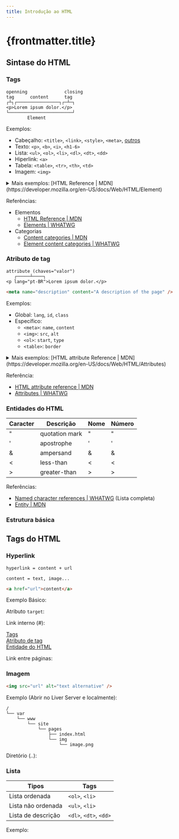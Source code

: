 ```yaml
---
title: Introdução ao HTML
---
```




# {frontmatter.title}

## Sintase do HTML

### Tags

```plaintext title="Estrutura de uma tag"
openning              closing
tag      content      tag
┌┴┐┌────────────────┐┌─┴─┐
<p>Lorem ipsum dolor.</p>
└────────────────────────┘
        Element
```

Exemplos:

- Cabeçalho: `<title>`, `<link>`, `<style>`, `<meta>`, [outros](https://github.com/joshbuchea/HEAD)
- Texto: `<p>`, `<b>`, `<i>`, `<h1-6>`
- Lista: `<ul>`, `<ol>`, `<li>`, `<dl>`, `<dt>`, `<dd>`
- Hiperlink: `<a>`
- Tabela: `<table>`, `<tr>`, `<th>`, `<td>`
- Imagem: `<img>`

<details>
  <summary>Mais exemplos: [HTML Reference | MDN](https://developer.mozilla.org/en-US/docs/Web/HTML/Element)</summary>

| Tipo                                                                                                                           | Tags                                                                                                                                                                                                                                                                                                                                                                                                                                                                                                                                                                                                                                                                                                                                                                                                                                                                                                                                                                                                                                                                                                                                                                                                                                                                                                                                                                                                                                                                                                                                                                                                                                                                                                                                                                                                                                                                                                                                                                                                                                                                                                                                                                                                                                                                                                                                                                                                                                                                                                                                                                                                                                                                                                                                      |
| ------------------------------------------------------------------------------------------------------------------------------ | ----------------------------------------------------------------------------------------------------------------------------------------------------------------------------------------------------------------------------------------------------------------------------------------------------------------------------------------------------------------------------------------------------------------------------------------------------------------------------------------------------------------------------------------------------------------------------------------------------------------------------------------------------------------------------------------------------------------------------------------------------------------------------------------------------------------------------------------------------------------------------------------------------------------------------------------------------------------------------------------------------------------------------------------------------------------------------------------------------------------------------------------------------------------------------------------------------------------------------------------------------------------------------------------------------------------------------------------------------------------------------------------------------------------------------------------------------------------------------------------------------------------------------------------------------------------------------------------------------------------------------------------------------------------------------------------------------------------------------------------------------------------------------------------------------------------------------------------------------------------------------------------------------------------------------------------------------------------------------------------------------------------------------------------------------------------------------------------------------------------------------------------------------------------------------------------------------------------------------------------------------------------------------------------------------------------------------------------------------------------------------------------------------------------------------------------------------------------------------------------------------------------------------------------------------------------------------------------------------------------------------------------------------------------------------------------------------------------------------------------- |
| [Main root](https://developer.mozilla.org/en-US/docs/Web/HTML/Element#main_root)                                               | [<code>&lt;html&gt;</code>](https://developer.mozilla.org/en-US/docs/Web/HTML/Element/html)                                                                                                                                                                                                                                                                                                                                                                                                                                                                                                                                                                                                                                                                                                                                                                                                                                                                                                                                                                                                                                                                                                                                                                                                                                                                                                                                                                                                                                                                                                                                                                                                                                                                                                                                                                                                                                                                                                                                                                                                                                                                                                                                                                                                                                                                                                                                                                                                                                                                                                                                                                                                                                               |
| [Document metadata](https://developer.mozilla.org/en-US/docs/Web/HTML/Element#document_metadata)                               | [<code>&lt;base&gt;</code>](https://developer.mozilla.org/en-US/docs/Web/HTML/Element/base), [<code>&lt;head&gt;</code>](https://developer.mozilla.org/en-US/docs/Web/HTML/Element/head), [<code>&lt;link&gt;</code>](https://developer.mozilla.org/en-US/docs/Web/HTML/Element/link), [<code>&lt;meta&gt;</code>](https://developer.mozilla.org/en-US/docs/Web/HTML/Element/meta), [<code>&lt;style&gt;</code>](https://developer.mozilla.org/en-US/docs/Web/HTML/Element/style), [<code>&lt;title&gt;</code>](https://developer.mozilla.org/en-US/docs/Web/HTML/Element/title)                                                                                                                                                                                                                                                                                                                                                                                                                                                                                                                                                                                                                                                                                                                                                                                                                                                                                                                                                                                                                                                                                                                                                                                                                                                                                                                                                                                                                                                                                                                                                                                                                                                                                                                                                                                                                                                                                                                                                                                                                                                                                                                                                          |
| [Sectioning root](https://developer.mozilla.org/en-US/docs/Web/HTML/Element#sectioning_root)                                   | [<code>&lt;body&gt;</code>](https://developer.mozilla.org/en-US/docs/Web/HTML/Element/body)                                                                                                                                                                                                                                                                                                                                                                                                                                                                                                                                                                                                                                                                                                                                                                                                                                                                                                                                                                                                                                                                                                                                                                                                                                                                                                                                                                                                                                                                                                                                                                                                                                                                                                                                                                                                                                                                                                                                                                                                                                                                                                                                                                                                                                                                                                                                                                                                                                                                                                                                                                                                                                               |
| [Content sectioning](https://developer.mozilla.org/en-US/docs/Web/HTML/Element#content_sectioning)                             | [<code>&lt;address&gt;</code>](https://developer.mozilla.org/en-US/docs/Web/HTML/Element/address), [<code>&lt;article&gt;</code>](https://developer.mozilla.org/en-US/docs/Web/HTML/Element/article), [<code>&lt;aside&gt;</code>](https://developer.mozilla.org/en-US/docs/Web/HTML/Element/aside), [<code>&lt;footer&gt;</code>](https://developer.mozilla.org/en-US/docs/Web/HTML/Element/footer), [<code>&lt;header&gt;</code>](https://developer.mozilla.org/en-US/docs/Web/HTML/Element/header), [<code>&lt;h1&gt;</code>](https://developer.mozilla.org/en-US/docs/Web/HTML/Element/h1), [<code>&lt;h2&gt;</code>](https://developer.mozilla.org/en-US/docs/Web/HTML/Element/h2), [<code>&lt;h3&gt;</code>](https://developer.mozilla.org/en-US/docs/Web/HTML/Element/h3), [<code>&lt;h4&gt;</code>](https://developer.mozilla.org/en-US/docs/Web/HTML/Element/h4), [<code>&lt;h5&gt;</code>](https://developer.mozilla.org/en-US/docs/Web/HTML/Element/h5), [<code>&lt;h6&gt;</code>](https://developer.mozilla.org/en-US/docs/Web/HTML/Element/h6), [<code>&lt;hgroup&gt;</code>](https://developer.mozilla.org/en-US/docs/Web/HTML/Element/hgroup), [<code>&lt;main&gt;</code>](https://developer.mozilla.org/en-US/docs/Web/HTML/Element/main), [<code>&lt;nav&gt;</code>](https://developer.mozilla.org/en-US/docs/Web/HTML/Element/nav), [<code>&lt;section&gt;</code>](https://developer.mozilla.org/en-US/docs/Web/HTML/Element/section)                                                                                                                                                                                                                                                                                                                                                                                                                                                                                                                                                                                                                                                                                                                                                                                                                                                                                                                                                                                                                                                                                                                                                                                                                                                                                   |
| [Text content](https://developer.mozilla.org/en-US/docs/Web/HTML/Element#text_content)                                         | [<code>&lt;blockquote&gt;</code>](https://developer.mozilla.org/en-US/docs/Web/HTML/Element/blockquote), [<code>&lt;dd&gt;</code>](https://developer.mozilla.org/en-US/docs/Web/HTML/Element/dd), [<code>&lt;div&gt;</code>](https://developer.mozilla.org/en-US/docs/Web/HTML/Element/div), [<code>&lt;dl&gt;</code>](https://developer.mozilla.org/en-US/docs/Web/HTML/Element/dl), [<code>&lt;dt&gt;</code>](https://developer.mozilla.org/en-US/docs/Web/HTML/Element/dt), [<code>&lt;figcaption&gt;</code>](https://developer.mozilla.org/en-US/docs/Web/HTML/Element/figcaption), [<code>&lt;figure&gt;</code>](https://developer.mozilla.org/en-US/docs/Web/HTML/Element/figure), [<code>&lt;hr&gt;</code>](https://developer.mozilla.org/en-US/docs/Web/HTML/Element/hr), [<code>&lt;li&gt;</code>](https://developer.mozilla.org/en-US/docs/Web/HTML/Element/li), [<code>&lt;menu&gt;</code>](https://developer.mozilla.org/en-US/docs/Web/HTML/Element/menu), [<code>&lt;ol&gt;</code>](https://developer.mozilla.org/en-US/docs/Web/HTML/Element/ol), [<code>&lt;p&gt;</code>](https://developer.mozilla.org/en-US/docs/Web/HTML/Element/p), [<code>&lt;pre&gt;</code>](https://developer.mozilla.org/en-US/docs/Web/HTML/Element/pre), [<code>&lt;ul&gt;</code>](https://developer.mozilla.org/en-US/docs/Web/HTML/Element/ul)                                                                                                                                                                                                                                                                                                                                                                                                                                                                                                                                                                                                                                                                                                                                                                                                                                                                                                                                                                                                                                                                                                                                                                                                                                                                                                                                                                                                |
| [Inline text semantics](https://developer.mozilla.org/en-US/docs/Web/HTML/Element#inline_text_semantics)                       | [<code>&lt;a&gt;</code>](https://developer.mozilla.org/en-US/docs/Web/HTML/Element/a), [<code>&lt;abbr&gt;</code>](https://developer.mozilla.org/en-US/docs/Web/HTML/Element/abbr), [<code>&lt;b&gt;</code>](https://developer.mozilla.org/en-US/docs/Web/HTML/Element/b), [<code>&lt;bdi&gt;</code>](https://developer.mozilla.org/en-US/docs/Web/HTML/Element/bdi), [<code>&lt;bdo&gt;</code>](https://developer.mozilla.org/en-US/docs/Web/HTML/Element/bdo), [<code>&lt;br&gt;</code>](https://developer.mozilla.org/en-US/docs/Web/HTML/Element/br), [<code>&lt;cite&gt;</code>](https://developer.mozilla.org/en-US/docs/Web/HTML/Element/cite), [<code>&lt;code&gt;</code>](https://developer.mozilla.org/en-US/docs/Web/HTML/Element/code), [<code>&lt;data&gt;</code>](https://developer.mozilla.org/en-US/docs/Web/HTML/Element/data), [<code>&lt;dfn&gt;</code>](https://developer.mozilla.org/en-US/docs/Web/HTML/Element/dfn), [<code>&lt;em&gt;</code>](https://developer.mozilla.org/en-US/docs/Web/HTML/Element/em), [<code>&lt;i&gt;</code>](https://developer.mozilla.org/en-US/docs/Web/HTML/Element/i), [<code>&lt;kbd&gt;</code>](https://developer.mozilla.org/en-US/docs/Web/HTML/Element/kbd), [<code>&lt;mark&gt;</code>](https://developer.mozilla.org/en-US/docs/Web/HTML/Element/mark), [<code>&lt;q&gt;</code>](https://developer.mozilla.org/en-US/docs/Web/HTML/Element/q), [<code>&lt;rp&gt;</code>](https://developer.mozilla.org/en-US/docs/Web/HTML/Element/rp), [<code>&lt;rt&gt;</code>](https://developer.mozilla.org/en-US/docs/Web/HTML/Element/rt), [<code>&lt;ruby&gt;</code>](https://developer.mozilla.org/en-US/docs/Web/HTML/Element/ruby), [<code>&lt;s&gt;</code>](https://developer.mozilla.org/en-US/docs/Web/HTML/Element/s), [<code>&lt;samp&gt;</code>](https://developer.mozilla.org/en-US/docs/Web/HTML/Element/samp), [<code>&lt;small&gt;</code>](https://developer.mozilla.org/en-US/docs/Web/HTML/Element/small), [<code>&lt;span&gt;</code>](https://developer.mozilla.org/en-US/docs/Web/HTML/Element/span), [<code>&lt;strong&gt;</code>](https://developer.mozilla.org/en-US/docs/Web/HTML/Element/strong), [<code>&lt;sub&gt;</code>](https://developer.mozilla.org/en-US/docs/Web/HTML/Element/sub), [<code>&lt;sup&gt;</code>](https://developer.mozilla.org/en-US/docs/Web/HTML/Element/sup), [<code>&lt;time&gt;</code>](https://developer.mozilla.org/en-US/docs/Web/HTML/Element/time), [<code>&lt;u&gt;</code>](https://developer.mozilla.org/en-US/docs/Web/HTML/Element/u), [<code>&lt;var&gt;</code>](https://developer.mozilla.org/en-US/docs/Web/HTML/Element/var), [<code>&lt;wbr&gt;</code>](https://developer.mozilla.org/en-US/docs/Web/HTML/Element/wbr) |
| [Image and multimedia](https://developer.mozilla.org/en-US/docs/Web/HTML/Element#image_and_multimedia)                         | [<code>&lt;area&gt;</code>](https://developer.mozilla.org/en-US/docs/Web/HTML/Element/area), [<code>&lt;audio&gt;</code>](https://developer.mozilla.org/en-US/docs/Web/HTML/Element/audio), [<code>&lt;img&gt;</code>](https://developer.mozilla.org/en-US/docs/Web/HTML/Element/img), [<code>&lt;map&gt;</code>](https://developer.mozilla.org/en-US/docs/Web/HTML/Element/map), [<code>&lt;track&gt;</code>](https://developer.mozilla.org/en-US/docs/Web/HTML/Element/track), [<code>&lt;video&gt;</code>](https://developer.mozilla.org/en-US/docs/Web/HTML/Element/video)                                                                                                                                                                                                                                                                                                                                                                                                                                                                                                                                                                                                                                                                                                                                                                                                                                                                                                                                                                                                                                                                                                                                                                                                                                                                                                                                                                                                                                                                                                                                                                                                                                                                                                                                                                                                                                                                                                                                                                                                                                                                                                                                                            |
| [Embedded content](https://developer.mozilla.org/en-US/docs/Web/HTML/Element#embedded_content)                                 | [<code>&lt;embed&gt;</code>](https://developer.mozilla.org/en-US/docs/Web/HTML/Element/embed), [<code>&lt;iframe&gt;</code>](https://developer.mozilla.org/en-US/docs/Web/HTML/Element/iframe), [<code>&lt;object&gt;</code>](https://developer.mozilla.org/en-US/docs/Web/HTML/Element/object), [<code>&lt;picture&gt;</code>](https://developer.mozilla.org/en-US/docs/Web/HTML/Element/picture), [<code>&lt;portal&gt;</code>](https://developer.mozilla.org/en-US/docs/Web/HTML/Element/portal), [<code>&lt;source&gt;</code>](https://developer.mozilla.org/en-US/docs/Web/HTML/Element/source)                                                                                                                                                                                                                                                                                                                                                                                                                                                                                                                                                                                                                                                                                                                                                                                                                                                                                                                                                                                                                                                                                                                                                                                                                                                                                                                                                                                                                                                                                                                                                                                                                                                                                                                                                                                                                                                                                                                                                                                                                                                                                                                                      |
| [SVG and MathML](https://developer.mozilla.org/en-US/docs/Web/HTML/Element#svg_and_mathml)                                     | [<code>&lt;svg&gt;</code>](https://developer.mozilla.org/en-US/docs/Web/HTML/Element/svg), [<code>&lt;math&gt;</code>](https://developer.mozilla.org/en-US/docs/Web/HTML/Element/math)                                                                                                                                                                                                                                                                                                                                                                                                                                                                                                                                                                                                                                                                                                                                                                                                                                                                                                                                                                                                                                                                                                                                                                                                                                                                                                                                                                                                                                                                                                                                                                                                                                                                                                                                                                                                                                                                                                                                                                                                                                                                                                                                                                                                                                                                                                                                                                                                                                                                                                                                                    |
| [Scripting](https://developer.mozilla.org/en-US/docs/Web/HTML/Element#scripting)                                               | [<code>&lt;canvas&gt;</code>](https://developer.mozilla.org/en-US/docs/Web/HTML/Element/canvas), [<code>&lt;noscript&gt;</code>](https://developer.mozilla.org/en-US/docs/Web/HTML/Element/noscript), [<code>&lt;script&gt;</code>](https://developer.mozilla.org/en-US/docs/Web/HTML/Element/script)                                                                                                                                                                                                                                                                                                                                                                                                                                                                                                                                                                                                                                                                                                                                                                                                                                                                                                                                                                                                                                                                                                                                                                                                                                                                                                                                                                                                                                                                                                                                                                                                                                                                                                                                                                                                                                                                                                                                                                                                                                                                                                                                                                                                                                                                                                                                                                                                                                     |
| [Demarcating edits](https://developer.mozilla.org/en-US/docs/Web/HTML/Element#demarcating_edits)                               | [<code>&lt;del&gt;</code>](https://developer.mozilla.org/en-US/docs/Web/HTML/Element/del), [<code>&lt;ins&gt;</code>](https://developer.mozilla.org/en-US/docs/Web/HTML/Element/ins)                                                                                                                                                                                                                                                                                                                                                                                                                                                                                                                                                                                                                                                                                                                                                                                                                                                                                                                                                                                                                                                                                                                                                                                                                                                                                                                                                                                                                                                                                                                                                                                                                                                                                                                                                                                                                                                                                                                                                                                                                                                                                                                                                                                                                                                                                                                                                                                                                                                                                                                                                      |
| [Table content](https://developer.mozilla.org/en-US/docs/Web/HTML/Element#table_content)                                       | [<code>&lt;caption&gt;</code>](https://developer.mozilla.org/en-US/docs/Web/HTML/Element/caption), [<code>&lt;col&gt;</code>](https://developer.mozilla.org/en-US/docs/Web/HTML/Element/col), [<code>&lt;colgroup&gt;</code>](https://developer.mozilla.org/en-US/docs/Web/HTML/Element/colgroup), [<code>&lt;table&gt;</code>](https://developer.mozilla.org/en-US/docs/Web/HTML/Element/table), [<code>&lt;tbody&gt;</code>](https://developer.mozilla.org/en-US/docs/Web/HTML/Element/tbody), [<code>&lt;td&gt;</code>](https://developer.mozilla.org/en-US/docs/Web/HTML/Element/td), [<code>&lt;tfoot&gt;</code>](https://developer.mozilla.org/en-US/docs/Web/HTML/Element/tfoot), [<code>&lt;th&gt;</code>](https://developer.mozilla.org/en-US/docs/Web/HTML/Element/th), [<code>&lt;thead&gt;</code>](https://developer.mozilla.org/en-US/docs/Web/HTML/Element/thead), [<code>&lt;tr&gt;</code>](https://developer.mozilla.org/en-US/docs/Web/HTML/Element/tr)                                                                                                                                                                                                                                                                                                                                                                                                                                                                                                                                                                                                                                                                                                                                                                                                                                                                                                                                                                                                                                                                                                                                                                                                                                                                                                                                                                                                                                                                                                                                                                                                                                                                                                                                                                  |
| [Forms](https://developer.mozilla.org/en-US/docs/Web/HTML/Element#forms)                                                       | [<code>&lt;button&gt;</code>](https://developer.mozilla.org/en-US/docs/Web/HTML/Element/button), [<code>&lt;datalist&gt;</code>](https://developer.mozilla.org/en-US/docs/Web/HTML/Element/datalist), [<code>&lt;fieldset&gt;</code>](https://developer.mozilla.org/en-US/docs/Web/HTML/Element/fieldset), [<code>&lt;form&gt;</code>](https://developer.mozilla.org/en-US/docs/Web/HTML/Element/form), [<code>&lt;input&gt;</code>](https://developer.mozilla.org/en-US/docs/Web/HTML/Element/input), [<code>&lt;label&gt;</code>](https://developer.mozilla.org/en-US/docs/Web/HTML/Element/label), [<code>&lt;legend&gt;</code>](https://developer.mozilla.org/en-US/docs/Web/HTML/Element/legend), [<code>&lt;meter&gt;</code>](https://developer.mozilla.org/en-US/docs/Web/HTML/Element/meter), [<code>&lt;optgroup&gt;</code>](https://developer.mozilla.org/en-US/docs/Web/HTML/Element/optgroup), [<code>&lt;option&gt;</code>](https://developer.mozilla.org/en-US/docs/Web/HTML/Element/option), [<code>&lt;output&gt;</code>](https://developer.mozilla.org/en-US/docs/Web/HTML/Element/output), [<code>&lt;progress&gt;</code>](https://developer.mozilla.org/en-US/docs/Web/HTML/Element/progress), [<code>&lt;select&gt;</code>](https://developer.mozilla.org/en-US/docs/Web/HTML/Element/select), [<code>&lt;textarea&gt;</code>](https://developer.mozilla.org/en-US/docs/Web/HTML/Element/textarea)                                                                                                                                                                                                                                                                                                                                                                                                                                                                                                                                                                                                                                                                                                                                                                                                                                                                                                                                                                                                                                                                                                                                                                                                                                                                                                                    |
| [Interactive elements](https://developer.mozilla.org/en-US/docs/Web/HTML/Element#interactive_elements)                         | [<code>&lt;details&gt;</code>](https://developer.mozilla.org/en-US/docs/Web/HTML/Element/details), [<code>&lt;dialog&gt;</code>](https://developer.mozilla.org/en-US/docs/Web/HTML/Element/dialog), [<code>&lt;summary&gt;</code>](https://developer.mozilla.org/en-US/docs/Web/HTML/Element/summary)                                                                                                                                                                                                                                                                                                                                                                                                                                                                                                                                                                                                                                                                                                                                                                                                                                                                                                                                                                                                                                                                                                                                                                                                                                                                                                                                                                                                                                                                                                                                                                                                                                                                                                                                                                                                                                                                                                                                                                                                                                                                                                                                                                                                                                                                                                                                                                                                                                     |
| [Web Components](https://developer.mozilla.org/en-US/docs/Web/HTML/Element#web_components)                                     | [<code>&lt;slot&gt;</code>](https://developer.mozilla.org/en-US/docs/Web/HTML/Element/slot), [<code>&lt;template&gt;</code>](https://developer.mozilla.org/en-US/docs/Web/HTML/Element/template)                                                                                                                                                                                                                                                                                                                                                                                                                                                                                                                                                                                                                                                                                                                                                                                                                                                                                                                                                                                                                                                                                                                                                                                                                                                                                                                                                                                                                                                                                                                                                                                                                                                                                                                                                                                                                                                                                                                                                                                                                                                                                                                                                                                                                                                                                                                                                                                                                                                                                                                                          |
| [Obsolete and deprecated elements](https://developer.mozilla.org/en-US/docs/Web/HTML/Element#obsolete_and_deprecated_elements) | [<code>&lt;acronym&gt;</code>](https://developer.mozilla.org/en-US/docs/Web/HTML/Element/acronym), [<code>&lt;applet&gt;</code>](https://developer.mozilla.org/en-US/docs/Web/HTML/Element/applet), [<code>&lt;bgsound&gt;</code>](https://developer.mozilla.org/en-US/docs/Web/HTML/Element/bgsound), [<code>&lt;big&gt;</code>](https://developer.mozilla.org/en-US/docs/Web/HTML/Element/big), [<code>&lt;blink&gt;</code>](https://developer.mozilla.org/en-US/docs/Web/HTML/Element/blink), [<code>&lt;center&gt;</code>](https://developer.mozilla.org/en-US/docs/Web/HTML/Element/center), [<code>&lt;dir&gt;</code>](https://developer.mozilla.org/en-US/docs/Web/HTML/Element/dir), [<code>&lt;font&gt;</code>](https://developer.mozilla.org/en-US/docs/Web/HTML/Element/font), [<code>&lt;frame&gt;</code>](https://developer.mozilla.org/en-US/docs/Web/HTML/Element/frame), [<code>&lt;frameset&gt;</code>](https://developer.mozilla.org/en-US/docs/Web/HTML/Element/frameset), [<code>&lt;image&gt;</code>](https://developer.mozilla.org/en-US/docs/Web/HTML/Element/image), [<code>&lt;keygen&gt;</code>](https://developer.mozilla.org/en-US/docs/Web/HTML/Element/keygen), [<code>&lt;marquee&gt;</code>](https://developer.mozilla.org/en-US/docs/Web/HTML/Element/marquee), [<code>&lt;menuitem&gt;</code>](https://developer.mozilla.org/en-US/docs/Web/HTML/Element/menuitem), [<code>&lt;nobr&gt;</code>](https://developer.mozilla.org/en-US/docs/Web/HTML/Element/nobr), [<code>&lt;noembed&gt;</code>](https://developer.mozilla.org/en-US/docs/Web/HTML/Element/noembed), [<code>&lt;noframes&gt;</code>](https://developer.mozilla.org/en-US/docs/Web/HTML/Element/noframes), [<code>&lt;param&gt;</code>](https://developer.mozilla.org/en-US/docs/Web/HTML/Element/param), [<code>&lt;plaintext&gt;</code>](https://developer.mozilla.org/en-US/docs/Web/HTML/Element/plaintext), [<code>&lt;rb&gt;</code>](https://developer.mozilla.org/en-US/docs/Web/HTML/Element/rb), [<code>&lt;rtc&gt;</code>](https://developer.mozilla.org/en-US/docs/Web/HTML/Element/rtc), [<code>&lt;spacer&gt;</code>](https://developer.mozilla.org/en-US/docs/Web/HTML/Element/spacer), [<code>&lt;strike&gt;</code>](https://developer.mozilla.org/en-US/docs/Web/HTML/Element/strike), [<code>&lt;tt&gt;</code>](https://developer.mozilla.org/en-US/docs/Web/HTML/Element/tt), [<code>&lt;xmp&gt;</code>](https://developer.mozilla.org/en-US/docs/Web/HTML/Element/xmp)                                                                                                                                                                                                                                                 |

</details>

Referências:

- Elementos
  - [HTML Reference | MDN](https://developer.mozilla.org/en-US/docs/Web/HTML/Element)
  - [Elements | WHATWG](https://html.spec.whatwg.org/multipage/indices.html#elements-3)
- Categorias
  - [Content categories | MDN](https://developer.mozilla.org/en-US/docs/Web/HTML/Content_categories)
  - [Element content categories | WHATWG](https://html.spec.whatwg.org/multipage/indices.html#element-content-categories)

### Atributo de tag

```plaintext title="Formato de atributo de tag"
attribute (chaves="valor")
   ┌─────┴────┐
<p lang="pt-BR">Lorem ipsum dolor.</p>
```

```html title="Tags sem conteúdos"
<meta name="description" content="A description of the page" />
```

Exemplos:

- Global: `lang`, `id`, `class`
- Específico:
  - `<meta>`: `name`, `content`
  - `<img>`: `src`, `alt`
  - `<ol>`: `start`, `type`
  - `<table>`: `border`

<details>
  <summary>Mais exemplos: [HTML attribute Reference | MDN](https://developer.mozilla.org/en-US/docs/Web/HTML/Attributes)</summary>

| Atributos                                                                                          | Tags                                                                                                                                                                                                                                                                                                                                                                                                                                                                                                                                                                                                                                                                                                                                                                                                                                                                                                                                                                                                                                                                                               |
| -------------------------------------------------------------------------------------------------- | -------------------------------------------------------------------------------------------------------------------------------------------------------------------------------------------------------------------------------------------------------------------------------------------------------------------------------------------------------------------------------------------------------------------------------------------------------------------------------------------------------------------------------------------------------------------------------------------------------------------------------------------------------------------------------------------------------------------------------------------------------------------------------------------------------------------------------------------------------------------------------------------------------------------------------------------------------------------------------------------------------------------------------------------------------------------------------------------------- |
| <code><a href="/en-US/docs/Web/HTML/Attributes/accept">accept</a></code>                           | <a href="/en-US/docs/Web/HTML/Element/form"><code>&lt;form&gt;</code></a>, <a href="/en-US/docs/Web/HTML/Element/input"><code>&lt;input&gt;</code></a>                                                                                                                                                                                                                                                                                                                                                                                                                                                                                                                                                                                                                                                                                                                                                                                                                                                                                                                                             |
| <code><a href="/en-US/docs/Web/HTML/Element/form#accept-charset">accept-charset</a></code>         | <a href="/en-US/docs/Web/HTML/Element/form"><code>&lt;form&gt;</code></a>                                                                                                                                                                                                                                                                                                                                                                                                                                                                                                                                                                                                                                                                                                                                                                                                                                                                                                                                                                                                                          |
| <code><a href="/en-US/docs/Web/HTML/Global_attributes/accesskey">accesskey</a></code>              | <a href="/en-US/docs/Web/HTML/Global_attributes">Global attribute</a>                                                                                                                                                                                                                                                                                                                                                                                                                                                                                                                                                                                                                                                                                                                                                                                                                                                                                                                                                                                                                              |
| <code><a href="/en-US/docs/Web/HTML/Attributes/action">action</a></code>                           | <a href="/en-US/docs/Web/HTML/Element/form"><code>&lt;form&gt;</code></a>                                                                                                                                                                                                                                                                                                                                                                                                                                                                                                                                                                                                                                                                                                                                                                                                                                                                                                                                                                                                                          |
| <code><a href="/en-US/docs/Web/HTML/Attributes/align">align</a></code>                             | <a href="/en-US/docs/Web/HTML/Element/applet"><code>&lt;applet&gt;</code></a>, <a href="/en-US/docs/Web/HTML/Element/caption"><code>&lt;caption&gt;</code></a>, <a href="/en-US/docs/Web/HTML/Element/col"><code>&lt;col&gt;</code></a>, <a href="/en-US/docs/Web/HTML/Element/colgroup"><code>&lt;colgroup&gt;</code></a>, <a href="/en-US/docs/Web/HTML/Element/hr"><code>&lt;hr&gt;</code></a>, <a href="/en-US/docs/Web/HTML/Element/iframe"><code>&lt;iframe&gt;</code></a>, <a href="/en-US/docs/Web/HTML/Element/img"><code>&lt;img&gt;</code></a>, <a href="/en-US/docs/Web/HTML/Element/table"><code>&lt;table&gt;</code></a>, <a href="/en-US/docs/Web/HTML/Element/tbody"><code>&lt;tbody&gt;</code></a>, <a href="/en-US/docs/Web/HTML/Element/td"><code>&lt;td&gt;</code></a>, <a href="/en-US/docs/Web/HTML/Element/tfoot"><code>&lt;tfoot&gt;</code></a>, <a href="/en-US/docs/Web/HTML/Element/th"><code>&lt;th&gt;</code></a>, <a href="/en-US/docs/Web/HTML/Element/thead"><code>&lt;thead&gt;</code></a>, <a href="/en-US/docs/Web/HTML/Element/tr"><code>&lt;tr&gt;</code></a> |
| <code><a href="/en-US/docs/Web/HTML/Element/iframe#allow">allow</a></code>                         | <a href="/en-US/docs/Web/HTML/Element/iframe"><code>&lt;iframe&gt;</code></a>                                                                                                                                                                                                                                                                                                                                                                                                                                                                                                                                                                                                                                                                                                                                                                                                                                                                                                                                                                                                                      |
| <code><a href="/en-US/docs/Web/HTML/Attributes/alt">alt</a></code>                                 | <a href="/en-US/docs/Web/HTML/Element/applet"><code>&lt;applet&gt;</code></a>, <a href="/en-US/docs/Web/HTML/Element/area"><code>&lt;area&gt;</code></a>, <a href="/en-US/docs/Web/HTML/Element/img"><code>&lt;img&gt;</code></a>, <a href="/en-US/docs/Web/HTML/Element/input"><code>&lt;input&gt;</code></a>                                                                                                                                                                                                                                                                                                                                                                                                                                                                                                                                                                                                                                                                                                                                                                                     |
| <code><a href="/en-US/docs/Web/HTML/Element/script#async">async</a></code>                         | <a href="/en-US/docs/Web/HTML/Element/script"><code>&lt;script&gt;</code></a>                                                                                                                                                                                                                                                                                                                                                                                                                                                                                                                                                                                                                                                                                                                                                                                                                                                                                                                                                                                                                      |
| <code><a href="/en-US/docs/Web/HTML/Global_attributes/autocapitalize">autocapitalize</a></code>    | <a href="/en-US/docs/Web/HTML/Global_attributes">Global attribute</a>                                                                                                                                                                                                                                                                                                                                                                                                                                                                                                                                                                                                                                                                                                                                                                                                                                                                                                                                                                                                                              |
| <code><a href="/en-US/docs/Web/HTML/Attributes/autocomplete">autocomplete</a></code>               | <a href="/en-US/docs/Web/HTML/Element/form"><code>&lt;form&gt;</code></a>, <a href="/en-US/docs/Web/HTML/Element/input"><code>&lt;input&gt;</code></a>, <a href="/en-US/docs/Web/HTML/Element/select"><code>&lt;select&gt;</code></a>, <a href="/en-US/docs/Web/HTML/Element/textarea"><code>&lt;textarea&gt;</code></a>                                                                                                                                                                                                                                                                                                                                                                                                                                                                                                                                                                                                                                                                                                                                                                           |
| <code><a href="/en-US/docs/Web/HTML/Attributes/autofocus">autofocus</a></code>                     | <a href="/en-US/docs/Web/HTML/Element/button"><code>&lt;button&gt;</code></a>, <a href="/en-US/docs/Web/HTML/Element/input"><code>&lt;input&gt;</code></a>, <a href="/en-US/docs/Web/HTML/Element/keygen"><code>&lt;keygen&gt;</code></a>, <a href="/en-US/docs/Web/HTML/Element/select"><code>&lt;select&gt;</code></a>, <a href="/en-US/docs/Web/HTML/Element/textarea"><code>&lt;textarea&gt;</code></a>                                                                                                                                                                                                                                                                                                                                                                                                                                                                                                                                                                                                                                                                                        |
| <code><a href="/en-US/docs/Web/HTML/Attributes/autoplay">autoplay</a></code>                       | <a href="/en-US/docs/Web/HTML/Element/audio"><code>&lt;audio&gt;</code></a>, <a href="/en-US/docs/Web/HTML/Element/video"><code>&lt;video&gt;</code></a>                                                                                                                                                                                                                                                                                                                                                                                                                                                                                                                                                                                                                                                                                                                                                                                                                                                                                                                                           |
| <code>background</code>                                                                            | <a href="/en-US/docs/Web/HTML/Element/body"><code>&lt;body&gt;</code></a>, <a href="/en-US/docs/Web/HTML/Element/table"><code>&lt;table&gt;</code></a>, <a href="/en-US/docs/Web/HTML/Element/td"><code>&lt;td&gt;</code></a>, <a href="/en-US/docs/Web/HTML/Element/th"><code>&lt;th&gt;</code></a>                                                                                                                                                                                                                                                                                                                                                                                                                                                                                                                                                                                                                                                                                                                                                                                               |
| <code>bgcolor</code>                                                                               | <a href="/en-US/docs/Web/HTML/Element/body"><code>&lt;body&gt;</code></a>, <a href="/en-US/docs/Web/HTML/Element/col"><code>&lt;col&gt;</code></a>, <a href="/en-US/docs/Web/HTML/Element/colgroup"><code>&lt;colgroup&gt;</code></a>, <a href="/en-US/docs/Web/HTML/Element/marquee"><code>&lt;marquee&gt;</code></a>, <a href="/en-US/docs/Web/HTML/Element/table"><code>&lt;table&gt;</code></a>, <a href="/en-US/docs/Web/HTML/Element/tbody"><code>&lt;tbody&gt;</code></a>, <a href="/en-US/docs/Web/HTML/Element/tfoot"><code>&lt;tfoot&gt;</code></a>, <a href="/en-US/docs/Web/HTML/Element/td"><code>&lt;td&gt;</code></a>, <a href="/en-US/docs/Web/HTML/Element/th"><code>&lt;th&gt;</code></a>, <a href="/en-US/docs/Web/HTML/Element/tr"><code>&lt;tr&gt;</code></a>                                                                                                                                                                                                                                                                                                                 |
| <code>border</code>                                                                                | <a href="/en-US/docs/Web/HTML/Element/img"><code>&lt;img&gt;</code></a>, <a href="/en-US/docs/Web/HTML/Element/object"><code>&lt;object&gt;</code></a>, <a href="/en-US/docs/Web/HTML/Element/table"><code>&lt;table&gt;</code></a>                                                                                                                                                                                                                                                                                                                                                                                                                                                                                                                                                                                                                                                                                                                                                                                                                                                                |
| <code><a href="/en-US/docs/Web/HTML/Attributes/buffered">buffered</a></code>                       | <a href="/en-US/docs/Web/HTML/Element/audio"><code>&lt;audio&gt;</code></a>, <a href="/en-US/docs/Web/HTML/Element/video"><code>&lt;video&gt;</code></a>                                                                                                                                                                                                                                                                                                                                                                                                                                                                                                                                                                                                                                                                                                                                                                                                                                                                                                                                           |
| <code><a href="/en-US/docs/Web/HTML/Attributes/capture">capture</a></code>                         | <a href="/en-US/docs/Web/HTML/Element/input"><code>&lt;input&gt;</code></a>                                                                                                                                                                                                                                                                                                                                                                                                                                                                                                                                                                                                                                                                                                                                                                                                                                                                                                                                                                                                                        |
| <code><a href="/en-US/docs/Web/HTML/Element/keygen#challenge">challenge</a></code>                 | <a href="/en-US/docs/Web/HTML/Element/keygen"><code>&lt;keygen&gt;</code></a>                                                                                                                                                                                                                                                                                                                                                                                                                                                                                                                                                                                                                                                                                                                                                                                                                                                                                                                                                                                                                      |
| <code><a href="/en-US/docs/Web/HTML/Attributes/charset">charset</a></code>                         | <a href="/en-US/docs/Web/HTML/Element/meta"><code>&lt;meta&gt;</code></a>, <a href="/en-US/docs/Web/HTML/Element/script"><code>&lt;script&gt;</code></a>                                                                                                                                                                                                                                                                                                                                                                                                                                                                                                                                                                                                                                                                                                                                                                                                                                                                                                                                           |
| <code><a href="/en-US/docs/Web/HTML/Element/input#checked">checked</a></code>                      | <a href="/en-US/docs/Web/HTML/Element/input"><code>&lt;input&gt;</code></a>                                                                                                                                                                                                                                                                                                                                                                                                                                                                                                                                                                                                                                                                                                                                                                                                                                                                                                                                                                                                                        |
| <code><a href="/en-US/docs/Web/HTML/Attributes/cite">cite</a></code>                               | <a href="/en-US/docs/Web/HTML/Element/blockquote"><code>&lt;blockquote&gt;</code></a>, <a href="/en-US/docs/Web/HTML/Element/del"><code>&lt;del&gt;</code></a>, <a href="/en-US/docs/Web/HTML/Element/ins"><code>&lt;ins&gt;</code></a>, <a href="/en-US/docs/Web/HTML/Element/q"><code>&lt;q&gt;</code></a>                                                                                                                                                                                                                                                                                                                                                                                                                                                                                                                                                                                                                                                                                                                                                                                       |
| <code><a href="/en-US/docs/Web/HTML/Global_attributes/class">class</a></code>                      | <a href="/en-US/docs/Web/HTML/Global_attributes">Global attribute</a>                                                                                                                                                                                                                                                                                                                                                                                                                                                                                                                                                                                                                                                                                                                                                                                                                                                                                                                                                                                                                              |
| <code><a href="/en-US/docs/Web/HTML/Element/applet#code">code</a></code>                           | <a href="/en-US/docs/Web/HTML/Element/applet"><code>&lt;applet&gt;</code></a>                                                                                                                                                                                                                                                                                                                                                                                                                                                                                                                                                                                                                                                                                                                                                                                                                                                                                                                                                                                                                      |
| <code><a href="/en-US/docs/Web/HTML/Element/applet#codebase">codebase</a></code>                   | <a href="/en-US/docs/Web/HTML/Element/applet"><code>&lt;applet&gt;</code></a>                                                                                                                                                                                                                                                                                                                                                                                                                                                                                                                                                                                                                                                                                                                                                                                                                                                                                                                                                                                                                      |
| <code>color</code>                                                                                 | <a href="/en-US/docs/Web/HTML/Element/font"><code>&lt;font&gt;</code></a>, <a href="/en-US/docs/Web/HTML/Element/hr"><code>&lt;hr&gt;</code></a>                                                                                                                                                                                                                                                                                                                                                                                                                                                                                                                                                                                                                                                                                                                                                                                                                                                                                                                                                   |
| <code><a href="/en-US/docs/Web/HTML/Element/textarea#cols">cols</a></code>                         | <a href="/en-US/docs/Web/HTML/Element/textarea"><code>&lt;textarea&gt;</code></a>                                                                                                                                                                                                                                                                                                                                                                                                                                                                                                                                                                                                                                                                                                                                                                                                                                                                                                                                                                                                                  |
| <code><a href="/en-US/docs/Web/HTML/Attributes/colspan">colspan</a></code>                         | <a href="/en-US/docs/Web/HTML/Element/td"><code>&lt;td&gt;</code></a>, <a href="/en-US/docs/Web/HTML/Element/th"><code>&lt;th&gt;</code></a>                                                                                                                                                                                                                                                                                                                                                                                                                                                                                                                                                                                                                                                                                                                                                                                                                                                                                                                                                       |
| <code><a href="/en-US/docs/Web/HTML/Element/meta#content">content</a></code>                       | <a href="/en-US/docs/Web/HTML/Element/meta"><code>&lt;meta&gt;</code></a>                                                                                                                                                                                                                                                                                                                                                                                                                                                                                                                                                                                                                                                                                                                                                                                                                                                                                                                                                                                                                          |
| <code><a href="/en-US/docs/Web/HTML/Global_attributes/contenteditable">contenteditable</a></code>  | <a href="/en-US/docs/Web/HTML/Global_attributes">Global attribute</a>                                                                                                                                                                                                                                                                                                                                                                                                                                                                                                                                                                                                                                                                                                                                                                                                                                                                                                                                                                                                                              |
| <code><a href="/en-US/docs/Web/HTML/Attributes/contextmenu">contextmenu</a></code>                 | <a href="/en-US/docs/Web/HTML/Global_attributes">Global attribute</a>                                                                                                                                                                                                                                                                                                                                                                                                                                                                                                                                                                                                                                                                                                                                                                                                                                                                                                                                                                                                                              |
| <code><a href="/en-US/docs/Web/HTML/Attributes/controls">controls</a></code>                       | <a href="/en-US/docs/Web/HTML/Element/audio"><code>&lt;audio&gt;</code></a>, <a href="/en-US/docs/Web/HTML/Element/video"><code>&lt;video&gt;</code></a>                                                                                                                                                                                                                                                                                                                                                                                                                                                                                                                                                                                                                                                                                                                                                                                                                                                                                                                                           |
| <code><a href="/en-US/docs/Web/HTML/Element/area#coords">coords</a></code>                         | <a href="/en-US/docs/Web/HTML/Element/area"><code>&lt;area&gt;</code></a>                                                                                                                                                                                                                                                                                                                                                                                                                                                                                                                                                                                                                                                                                                                                                                                                                                                                                                                                                                                                                          |
| <code><a href="/en-US/docs/Web/HTML/Attributes/crossorigin">crossorigin</a></code>                 | <a href="/en-US/docs/Web/HTML/Element/audio"><code>&lt;audio&gt;</code></a>, <a href="/en-US/docs/Web/HTML/Element/img"><code>&lt;img&gt;</code></a>, <a href="/en-US/docs/Web/HTML/Element/link"><code>&lt;link&gt;</code></a>, <a href="/en-US/docs/Web/HTML/Element/script"><code>&lt;script&gt;</code></a>, <a href="/en-US/docs/Web/HTML/Element/video"><code>&lt;video&gt;</code></a>                                                                                                                                                                                                                                                                                                                                                                                                                                                                                                                                                                                                                                                                                                        |
| <code><a href="/en-US/docs/Web/API/HTMLIFrameElement/csp">csp</a></code> Experimental              | <a href="/en-US/docs/Web/HTML/Element/iframe"><code>&lt;iframe&gt;</code></a>                                                                                                                                                                                                                                                                                                                                                                                                                                                                                                                                                                                                                                                                                                                                                                                                                                                                                                                                                                                                                      |
| <code><a href="/en-US/docs/Web/HTML/Element/object#data">data</a></code>                           | <a href="/en-US/docs/Web/HTML/Element/object"><code>&lt;object&gt;</code></a>                                                                                                                                                                                                                                                                                                                                                                                                                                                                                                                                                                                                                                                                                                                                                                                                                                                                                                                                                                                                                      |
| <code><a href="/en-US/docs/Web/HTML/Global_attributes/data-*">data-\*</a></code>                   | <a href="/en-US/docs/Web/HTML/Global_attributes">Global attribute</a>                                                                                                                                                                                                                                                                                                                                                                                                                                                                                                                                                                                                                                                                                                                                                                                                                                                                                                                                                                                                                              |
| <code><a href="/en-US/docs/Web/HTML/Attributes/datetime">datetime</a></code>                       | <a href="/en-US/docs/Web/HTML/Element/del"><code>&lt;del&gt;</code></a>, <a href="/en-US/docs/Web/HTML/Element/ins"><code>&lt;ins&gt;</code></a>, <a href="/en-US/docs/Web/HTML/Element/time"><code>&lt;time&gt;</code></a>                                                                                                                                                                                                                                                                                                                                                                                                                                                                                                                                                                                                                                                                                                                                                                                                                                                                        |
| <code><a href="/en-US/docs/Web/HTML/Element/img#decoding">decoding</a></code>                      | <a href="/en-US/docs/Web/HTML/Element/img"><code>&lt;img&gt;</code></a>                                                                                                                                                                                                                                                                                                                                                                                                                                                                                                                                                                                                                                                                                                                                                                                                                                                                                                                                                                                                                            |
| <code><a href="/en-US/docs/Web/HTML/Element/track#default">default</a></code>                      | <a href="/en-US/docs/Web/HTML/Element/track"><code>&lt;track&gt;</code></a>                                                                                                                                                                                                                                                                                                                                                                                                                                                                                                                                                                                                                                                                                                                                                                                                                                                                                                                                                                                                                        |
| <code><a href="/en-US/docs/Web/HTML/Element/script#defer">defer</a></code>                         | <a href="/en-US/docs/Web/HTML/Element/script"><code>&lt;script&gt;</code></a>                                                                                                                                                                                                                                                                                                                                                                                                                                                                                                                                                                                                                                                                                                                                                                                                                                                                                                                                                                                                                      |
| <code><a href="/en-US/docs/Web/HTML/Global_attributes/dir">dir</a></code>                          | <a href="/en-US/docs/Web/HTML/Global_attributes">Global attribute</a>                                                                                                                                                                                                                                                                                                                                                                                                                                                                                                                                                                                                                                                                                                                                                                                                                                                                                                                                                                                                                              |
| <code><a href="/en-US/docs/Web/HTML/Attributes/dirname">dirname</a></code>                         | <a href="/en-US/docs/Web/HTML/Element/input"><code>&lt;input&gt;</code></a>, <a href="/en-US/docs/Web/HTML/Element/textarea"><code>&lt;textarea&gt;</code></a>                                                                                                                                                                                                                                                                                                                                                                                                                                                                                                                                                                                                                                                                                                                                                                                                                                                                                                                                     |
| <code><a href="/en-US/docs/Web/HTML/Attributes/disabled">disabled</a></code>                       | <a href="/en-US/docs/Web/HTML/Element/button"><code>&lt;button&gt;</code></a>, <a href="/en-US/docs/Web/HTML/Element/fieldset"><code>&lt;fieldset&gt;</code></a>, <a href="/en-US/docs/Web/HTML/Element/input"><code>&lt;input&gt;</code></a>, <a href="/en-US/docs/Web/HTML/Element/keygen"><code>&lt;keygen&gt;</code></a>, <a href="/en-US/docs/Web/HTML/Element/optgroup"><code>&lt;optgroup&gt;</code></a>, <a href="/en-US/docs/Web/HTML/Element/option"><code>&lt;option&gt;</code></a>, <a href="/en-US/docs/Web/HTML/Element/select"><code>&lt;select&gt;</code></a>, <a href="/en-US/docs/Web/HTML/Element/textarea"><code>&lt;textarea&gt;</code></a>                                                                                                                                                                                                                                                                                                                                                                                                                                   |
| <code><a href="/en-US/docs/Web/HTML/Attributes/download">download</a></code>                       | <a href="/en-US/docs/Web/HTML/Element/a"><code>&lt;a&gt;</code></a>, <a href="/en-US/docs/Web/HTML/Element/area"><code>&lt;area&gt;</code></a>                                                                                                                                                                                                                                                                                                                                                                                                                                                                                                                                                                                                                                                                                                                                                                                                                                                                                                                                                     |
| <code><a href="/en-US/docs/Web/HTML/Global_attributes/draggable">draggable</a></code>              | <a href="/en-US/docs/Web/HTML/Global_attributes">Global attribute</a>                                                                                                                                                                                                                                                                                                                                                                                                                                                                                                                                                                                                                                                                                                                                                                                                                                                                                                                                                                                                                              |
| <code><a href="/en-US/docs/Web/HTML/Element/form#enctype">enctype</a></code>                       | <a href="/en-US/docs/Web/HTML/Element/form"><code>&lt;form&gt;</code></a>                                                                                                                                                                                                                                                                                                                                                                                                                                                                                                                                                                                                                                                                                                                                                                                                                                                                                                                                                                                                                          |
| <code><a href="/en-US/docs/Web/HTML/Attributes/enterkeyhint">enterkeyhint</a></code> Experimental  | <a href="/en-US/docs/Web/HTML/Element/textarea"><code>&lt;textarea&gt;</code></a>, <a href="/en-US/docs/Web/HTML/Global_attributes/contenteditable"><code>contenteditable</code></a>                                                                                                                                                                                                                                                                                                                                                                                                                                                                                                                                                                                                                                                                                                                                                                                                                                                                                                               |
| <code><a href="/en-US/docs/Web/HTML/Attributes/for">for</a></code>                                 | <a href="/en-US/docs/Web/HTML/Element/label"><code>&lt;label&gt;</code></a>, <a href="/en-US/docs/Web/HTML/Element/output"><code>&lt;output&gt;</code></a>                                                                                                                                                                                                                                                                                                                                                                                                                                                                                                                                                                                                                                                                                                                                                                                                                                                                                                                                         |
| <code><a href="/en-US/docs/Web/HTML/Attributes/form">form</a></code>                               | <a href="/en-US/docs/Web/HTML/Element/button"><code>&lt;button&gt;</code></a>, <a href="/en-US/docs/Web/HTML/Element/fieldset"><code>&lt;fieldset&gt;</code></a>, <a href="/en-US/docs/Web/HTML/Element/input"><code>&lt;input&gt;</code></a>, <a href="/en-US/docs/Web/HTML/Element/keygen"><code>&lt;keygen&gt;</code></a>, <a href="/en-US/docs/Web/HTML/Element/label"><code>&lt;label&gt;</code></a>, <a href="/en-US/docs/Web/HTML/Element/meter"><code>&lt;meter&gt;</code></a>, <a href="/en-US/docs/Web/HTML/Element/object"><code>&lt;object&gt;</code></a>, <a href="/en-US/docs/Web/HTML/Element/output"><code>&lt;output&gt;</code></a>, <a href="/en-US/docs/Web/HTML/Element/progress"><code>&lt;progress&gt;</code></a>, <a href="/en-US/docs/Web/HTML/Element/select"><code>&lt;select&gt;</code></a>, <a href="/en-US/docs/Web/HTML/Element/textarea"><code>&lt;textarea&gt;</code></a>                                                                                                                                                                                          |
| <code><a href="/en-US/docs/Web/HTML/Attributes/formaction">formaction</a></code>                   | <a href="/en-US/docs/Web/HTML/Element/input"><code>&lt;input&gt;</code></a>, <a href="/en-US/docs/Web/HTML/Element/button"><code>&lt;button&gt;</code></a>                                                                                                                                                                                                                                                                                                                                                                                                                                                                                                                                                                                                                                                                                                                                                                                                                                                                                                                                         |
| <code><a href="/en-US/docs/Web/HTML/Attributes/formenctype">formenctype</a></code>                 | <a href="/en-US/docs/Web/HTML/Element/button"><code>&lt;button&gt;</code></a>, <a href="/en-US/docs/Web/HTML/Element/input"><code>&lt;input&gt;</code></a>                                                                                                                                                                                                                                                                                                                                                                                                                                                                                                                                                                                                                                                                                                                                                                                                                                                                                                                                         |
| <code><a href="/en-US/docs/Web/HTML/Attributes/formmethod">formmethod</a></code>                   | <a href="/en-US/docs/Web/HTML/Element/button"><code>&lt;button&gt;</code></a>, <a href="/en-US/docs/Web/HTML/Element/input"><code>&lt;input&gt;</code></a>                                                                                                                                                                                                                                                                                                                                                                                                                                                                                                                                                                                                                                                                                                                                                                                                                                                                                                                                         |
| <code><a href="/en-US/docs/Web/HTML/Attributes/formnovalidate">formnovalidate</a></code>           | <a href="/en-US/docs/Web/HTML/Element/button"><code>&lt;button&gt;</code></a>, <a href="/en-US/docs/Web/HTML/Element/input"><code>&lt;input&gt;</code></a>                                                                                                                                                                                                                                                                                                                                                                                                                                                                                                                                                                                                                                                                                                                                                                                                                                                                                                                                         |
| <code><a href="/en-US/docs/Web/HTML/Attributes/formtarget">formtarget</a></code>                   | <a href="/en-US/docs/Web/HTML/Element/button"><code>&lt;button&gt;</code></a>, <a href="/en-US/docs/Web/HTML/Element/input"><code>&lt;input&gt;</code></a>                                                                                                                                                                                                                                                                                                                                                                                                                                                                                                                                                                                                                                                                                                                                                                                                                                                                                                                                         |
| <code><a href="/en-US/docs/Web/HTML/Attributes/headers">headers</a></code>                         | <a href="/en-US/docs/Web/HTML/Element/td"><code>&lt;td&gt;</code></a>, <a href="/en-US/docs/Web/HTML/Element/th"><code>&lt;th&gt;</code></a>                                                                                                                                                                                                                                                                                                                                                                                                                                                                                                                                                                                                                                                                                                                                                                                                                                                                                                                                                       |
| <code>height</code>                                                                                | <a href="/en-US/docs/Web/HTML/Element/canvas"><code>&lt;canvas&gt;</code></a>, <a href="/en-US/docs/Web/HTML/Element/embed"><code>&lt;embed&gt;</code></a>, <a href="/en-US/docs/Web/HTML/Element/iframe"><code>&lt;iframe&gt;</code></a>, <a href="/en-US/docs/Web/HTML/Element/img"><code>&lt;img&gt;</code></a>, <a href="/en-US/docs/Web/HTML/Element/input"><code>&lt;input&gt;</code></a>, <a href="/en-US/docs/Web/HTML/Element/object"><code>&lt;object&gt;</code></a>, <a href="/en-US/docs/Web/HTML/Element/video"><code>&lt;video&gt;</code></a>                                                                                                                                                                                                                                                                                                                                                                                                                                                                                                                                        |
| <code><a href="/en-US/docs/Web/HTML/Global_attributes/hidden">hidden</a></code>                    | <a href="/en-US/docs/Web/HTML/Global_attributes">Global attribute</a>                                                                                                                                                                                                                                                                                                                                                                                                                                                                                                                                                                                                                                                                                                                                                                                                                                                                                                                                                                                                                              |
| <code><a href="/en-US/docs/Web/HTML/Element/meter#high">high</a></code>                            | <a href="/en-US/docs/Web/HTML/Element/meter"><code>&lt;meter&gt;</code></a>                                                                                                                                                                                                                                                                                                                                                                                                                                                                                                                                                                                                                                                                                                                                                                                                                                                                                                                                                                                                                        |
| <code><a href="/en-US/docs/Web/HTML/Attributes/href">href</a></code>                               | <a href="/en-US/docs/Web/HTML/Element/a"><code>&lt;a&gt;</code></a>, <a href="/en-US/docs/Web/HTML/Element/area"><code>&lt;area&gt;</code></a>, <a href="/en-US/docs/Web/HTML/Element/base"><code>&lt;base&gt;</code></a>, <a href="/en-US/docs/Web/HTML/Element/link"><code>&lt;link&gt;</code></a>                                                                                                                                                                                                                                                                                                                                                                                                                                                                                                                                                                                                                                                                                                                                                                                               |
| <code><a href="/en-US/docs/Web/HTML/Attributes/hreflang">hreflang</a></code>                       | <a href="/en-US/docs/Web/HTML/Element/a"><code>&lt;a&gt;</code></a>, <a href="/en-US/docs/Web/HTML/Element/link"><code>&lt;link&gt;</code></a>                                                                                                                                                                                                                                                                                                                                                                                                                                                                                                                                                                                                                                                                                                                                                                                                                                                                                                                                                     |
| <code><a href="/en-US/docs/Web/HTML/Element/meta#http-equiv">http-equiv</a></code>                 | <a href="/en-US/docs/Web/HTML/Element/meta"><code>&lt;meta&gt;</code></a>                                                                                                                                                                                                                                                                                                                                                                                                                                                                                                                                                                                                                                                                                                                                                                                                                                                                                                                                                                                                                          |
| <code><a href="/en-US/docs/Web/HTML/Global_attributes/id">id</a></code>                            | <a href="/en-US/docs/Web/HTML/Global_attributes">Global attribute</a>                                                                                                                                                                                                                                                                                                                                                                                                                                                                                                                                                                                                                                                                                                                                                                                                                                                                                                                                                                                                                              |
| <code><a href="/en-US/docs/Web/Security/Subresource_Integrity">integrity</a></code>                | <a href="/en-US/docs/Web/HTML/Element/link"><code>&lt;link&gt;</code></a>, <a href="/en-US/docs/Web/HTML/Element/script"><code>&lt;script&gt;</code></a>                                                                                                                                                                                                                                                                                                                                                                                                                                                                                                                                                                                                                                                                                                                                                                                                                                                                                                                                           |
| <a href="/en-US/docs/Web/HTML/Element/img#intrinsicsize"><code>intrinsicsize</code></a> Deprecated | <a href="/en-US/docs/Web/HTML/Element/img"><code>&lt;img&gt;</code></a>                                                                                                                                                                                                                                                                                                                                                                                                                                                                                                                                                                                                                                                                                                                                                                                                                                                                                                                                                                                                                            |
| <a href="/en-US/docs/Web/HTML/Global_attributes/inputmode"><code>inputmode</code></a>              | <a href="/en-US/docs/Web/HTML/Element/textarea"><code>&lt;textarea&gt;</code></a>, <a href="/en-US/docs/Web/HTML/Global_attributes/contenteditable"><code>contenteditable</code></a>                                                                                                                                                                                                                                                                                                                                                                                                                                                                                                                                                                                                                                                                                                                                                                                                                                                                                                               |
| <code><a href="/en-US/docs/Web/HTML/Element/img#ismap">ismap</a></code>                            | <a href="/en-US/docs/Web/HTML/Element/img"><code>&lt;img&gt;</code></a>                                                                                                                                                                                                                                                                                                                                                                                                                                                                                                                                                                                                                                                                                                                                                                                                                                                                                                                                                                                                                            |
| <code><a href="/en-US/docs/Web/HTML/Global_attributes/itemprop">itemprop</a></code>                | <a href="/en-US/docs/Web/HTML/Global_attributes">Global attribute</a>                                                                                                                                                                                                                                                                                                                                                                                                                                                                                                                                                                                                                                                                                                                                                                                                                                                                                                                                                                                                                              |
| <code><a href="/en-US/docs/Web/HTML/Element/keygen#keytype">keytype</a></code>                     | <a href="/en-US/docs/Web/HTML/Element/keygen"><code>&lt;keygen&gt;</code></a>                                                                                                                                                                                                                                                                                                                                                                                                                                                                                                                                                                                                                                                                                                                                                                                                                                                                                                                                                                                                                      |
| <code><a href="/en-US/docs/Web/HTML/Element/track#kind">kind</a></code>                            | <a href="/en-US/docs/Web/HTML/Element/track"><code>&lt;track&gt;</code></a>                                                                                                                                                                                                                                                                                                                                                                                                                                                                                                                                                                                                                                                                                                                                                                                                                                                                                                                                                                                                                        |
| <code><a href="/en-US/docs/Web/HTML/Attributes/label">label</a></code>                             | <a href="/en-US/docs/Web/HTML/Element/optgroup"><code>&lt;optgroup&gt;</code></a>, <a href="/en-US/docs/Web/HTML/Element/option"><code>&lt;option&gt;</code></a>, <a href="/en-US/docs/Web/HTML/Element/track"><code>&lt;track&gt;</code></a>                                                                                                                                                                                                                                                                                                                                                                                                                                                                                                                                                                                                                                                                                                                                                                                                                                                      |
| <code><a href="/en-US/docs/Web/HTML/Global_attributes/lang">lang</a></code>                        | <a href="/en-US/docs/Web/HTML/Global_attributes">Global attribute</a>                                                                                                                                                                                                                                                                                                                                                                                                                                                                                                                                                                                                                                                                                                                                                                                                                                                                                                                                                                                                                              |
| <code><a href="/en-US/docs/Web/HTML/Element/script#language">language</a></code> Deprecated        | <a href="/en-US/docs/Web/HTML/Element/script"><code>&lt;script&gt;</code></a>                                                                                                                                                                                                                                                                                                                                                                                                                                                                                                                                                                                                                                                                                                                                                                                                                                                                                                                                                                                                                      |
| <code>loading</code> Experimental                                                                  | <a href="/en-US/docs/Web/HTML/Element/img"><code>&lt;img&gt;</code></a>, <a href="/en-US/docs/Web/HTML/Element/iframe"><code>&lt;iframe&gt;</code></a>                                                                                                                                                                                                                                                                                                                                                                                                                                                                                                                                                                                                                                                                                                                                                                                                                                                                                                                                             |
| <code><a href="/en-US/docs/Web/HTML/Element/input#list">list</a></code>                            | <a href="/en-US/docs/Web/HTML/Element/input"><code>&lt;input&gt;</code></a>                                                                                                                                                                                                                                                                                                                                                                                                                                                                                                                                                                                                                                                                                                                                                                                                                                                                                                                                                                                                                        |
| <code><a href="/en-US/docs/Web/HTML/Attributes/loop">loop</a></code>                               | <a href="/en-US/docs/Web/HTML/Element/audio"><code>&lt;audio&gt;</code></a>, <a href="/en-US/docs/Web/HTML/Element/bgsound"><code>&lt;bgsound&gt;</code></a>, <a href="/en-US/docs/Web/HTML/Element/marquee"><code>&lt;marquee&gt;</code></a>, <a href="/en-US/docs/Web/HTML/Element/video"><code>&lt;video&gt;</code></a>                                                                                                                                                                                                                                                                                                                                                                                                                                                                                                                                                                                                                                                                                                                                                                         |
| <code><a href="/en-US/docs/Web/HTML/Element/meter#low">low</a></code>                              | <a href="/en-US/docs/Web/HTML/Element/meter"><code>&lt;meter&gt;</code></a>                                                                                                                                                                                                                                                                                                                                                                                                                                                                                                                                                                                                                                                                                                                                                                                                                                                                                                                                                                                                                        |
| <code><a href="/en-US/docs/Web/HTML/Element/html#manifest">manifest</a></code> Deprecated          | <a href="/en-US/docs/Web/HTML/Element/html"><code>&lt;html&gt;</code></a>                                                                                                                                                                                                                                                                                                                                                                                                                                                                                                                                                                                                                                                                                                                                                                                                                                                                                                                                                                                                                          |
| <code><a href="/en-US/docs/Web/HTML/Attributes/max">max</a></code>                                 | <a href="/en-US/docs/Web/HTML/Element/input"><code>&lt;input&gt;</code></a>, <a href="/en-US/docs/Web/HTML/Element/meter"><code>&lt;meter&gt;</code></a>, <a href="/en-US/docs/Web/HTML/Element/progress"><code>&lt;progress&gt;</code></a>                                                                                                                                                                                                                                                                                                                                                                                                                                                                                                                                                                                                                                                                                                                                                                                                                                                        |
| <code><a href="/en-US/docs/Web/HTML/Attributes/maxlength">maxlength</a></code>                     | <a href="/en-US/docs/Web/HTML/Element/input"><code>&lt;input&gt;</code></a>, <a href="/en-US/docs/Web/HTML/Element/textarea"><code>&lt;textarea&gt;</code></a>                                                                                                                                                                                                                                                                                                                                                                                                                                                                                                                                                                                                                                                                                                                                                                                                                                                                                                                                     |
| <code><a href="/en-US/docs/Web/HTML/Attributes/minlength">minlength</a></code>                     | <a href="/en-US/docs/Web/HTML/Element/input"><code>&lt;input&gt;</code></a>, <a href="/en-US/docs/Web/HTML/Element/textarea"><code>&lt;textarea&gt;</code></a>                                                                                                                                                                                                                                                                                                                                                                                                                                                                                                                                                                                                                                                                                                                                                                                                                                                                                                                                     |
| <code><a href="/en-US/docs/Web/HTML/Attributes/media">media</a></code>                             | <a href="/en-US/docs/Web/HTML/Element/a"><code>&lt;a&gt;</code></a>, <a href="/en-US/docs/Web/HTML/Element/area"><code>&lt;area&gt;</code></a>, <a href="/en-US/docs/Web/HTML/Element/link"><code>&lt;link&gt;</code></a>, <a href="/en-US/docs/Web/HTML/Element/source"><code>&lt;source&gt;</code></a>, <a href="/en-US/docs/Web/HTML/Element/style"><code>&lt;style&gt;</code></a>                                                                                                                                                                                                                                                                                                                                                                                                                                                                                                                                                                                                                                                                                                              |
| <code><a href="/en-US/docs/Web/HTML/Element/form#method">method</a></code>                         | <a href="/en-US/docs/Web/HTML/Element/form"><code>&lt;form&gt;</code></a>                                                                                                                                                                                                                                                                                                                                                                                                                                                                                                                                                                                                                                                                                                                                                                                                                                                                                                                                                                                                                          |
| <code><a href="/en-US/docs/Web/HTML/Attributes/min">min</a></code>                                 | <a href="/en-US/docs/Web/HTML/Element/input"><code>&lt;input&gt;</code></a>, <a href="/en-US/docs/Web/HTML/Element/meter"><code>&lt;meter&gt;</code></a>                                                                                                                                                                                                                                                                                                                                                                                                                                                                                                                                                                                                                                                                                                                                                                                                                                                                                                                                           |
| <code><a href="/en-US/docs/Web/HTML/Attributes/multiple">multiple</a></code>                       | <a href="/en-US/docs/Web/HTML/Element/input"><code>&lt;input&gt;</code></a>, <a href="/en-US/docs/Web/HTML/Element/select"><code>&lt;select&gt;</code></a>                                                                                                                                                                                                                                                                                                                                                                                                                                                                                                                                                                                                                                                                                                                                                                                                                                                                                                                                         |
| <code><a href="/en-US/docs/Web/HTML/Attributes/muted">muted</a></code>                             | <a href="/en-US/docs/Web/HTML/Element/audio"><code>&lt;audio&gt;</code></a>, <a href="/en-US/docs/Web/HTML/Element/video"><code>&lt;video&gt;</code></a>                                                                                                                                                                                                                                                                                                                                                                                                                                                                                                                                                                                                                                                                                                                                                                                                                                                                                                                                           |
| <code><a href="/en-US/docs/Web/HTML/Attributes/name">name</a></code>                               | <a href="/en-US/docs/Web/HTML/Element/button"><code>&lt;button&gt;</code></a>, <a href="/en-US/docs/Web/HTML/Element/form"><code>&lt;form&gt;</code></a>, <a href="/en-US/docs/Web/HTML/Element/fieldset"><code>&lt;fieldset&gt;</code></a>, <a href="/en-US/docs/Web/HTML/Element/iframe"><code>&lt;iframe&gt;</code></a>, <a href="/en-US/docs/Web/HTML/Element/input"><code>&lt;input&gt;</code></a>, <a href="/en-US/docs/Web/HTML/Element/keygen"><code>&lt;keygen&gt;</code></a>, <a href="/en-US/docs/Web/HTML/Element/object"><code>&lt;object&gt;</code></a>, <a href="/en-US/docs/Web/HTML/Element/output"><code>&lt;output&gt;</code></a>, <a href="/en-US/docs/Web/HTML/Element/select"><code>&lt;select&gt;</code></a>, <a href="/en-US/docs/Web/HTML/Element/textarea"><code>&lt;textarea&gt;</code></a>, <a href="/en-US/docs/Web/HTML/Element/map"><code>&lt;map&gt;</code></a>, <a href="/en-US/docs/Web/HTML/Element/meta"><code>&lt;meta&gt;</code></a>, <a href="/en-US/docs/Web/HTML/Element/param"><code>&lt;param&gt;</code></a>                                            |
| <code><a href="/en-US/docs/Web/HTML/Element/form#novalidate">novalidate</a></code>                 | <a href="/en-US/docs/Web/HTML/Element/form"><code>&lt;form&gt;</code></a>                                                                                                                                                                                                                                                                                                                                                                                                                                                                                                                                                                                                                                                                                                                                                                                                                                                                                                                                                                                                                          |
| <code><a href="/en-US/docs/Web/HTML/Attributes/open">open</a></code>                               | <a href="/en-US/docs/Web/HTML/Element/details"><code>&lt;details&gt;</code></a>, <a href="/en-US/docs/Web/HTML/Element/dialog"><code>&lt;dialog&gt;</code></a>                                                                                                                                                                                                                                                                                                                                                                                                                                                                                                                                                                                                                                                                                                                                                                                                                                                                                                                                     |
| <code><a href="/en-US/docs/Web/HTML/Element/meter#optimum">optimum</a></code>                      | <a href="/en-US/docs/Web/HTML/Element/meter"><code>&lt;meter&gt;</code></a>                                                                                                                                                                                                                                                                                                                                                                                                                                                                                                                                                                                                                                                                                                                                                                                                                                                                                                                                                                                                                        |
| <code><a href="/en-US/docs/Web/HTML/Attributes/pattern">pattern</a></code>                         | <a href="/en-US/docs/Web/HTML/Element/input"><code>&lt;input&gt;</code></a>                                                                                                                                                                                                                                                                                                                                                                                                                                                                                                                                                                                                                                                                                                                                                                                                                                                                                                                                                                                                                        |
| <code><a href="/en-US/docs/Web/HTML/Element/a#ping">ping</a></code>                                | <a href="/en-US/docs/Web/HTML/Element/a"><code>&lt;a&gt;</code></a>, <a href="/en-US/docs/Web/HTML/Element/area"><code>&lt;area&gt;</code></a>                                                                                                                                                                                                                                                                                                                                                                                                                                                                                                                                                                                                                                                                                                                                                                                                                                                                                                                                                     |
| <code><a href="/en-US/docs/Web/HTML/Attributes/placeholder">placeholder</a></code>                 | <a href="/en-US/docs/Web/HTML/Element/input"><code>&lt;input&gt;</code></a>, <a href="/en-US/docs/Web/HTML/Element/textarea"><code>&lt;textarea&gt;</code></a>                                                                                                                                                                                                                                                                                                                                                                                                                                                                                                                                                                                                                                                                                                                                                                                                                                                                                                                                     |
| <code><a href="/en-US/docs/Web/HTML/Element/video#playsinline">playsinline</a></code>              | <a href="/en-US/docs/Web/HTML/Element/video"><code>&lt;video&gt;</code></a>                                                                                                                                                                                                                                                                                                                                                                                                                                                                                                                                                                                                                                                                                                                                                                                                                                                                                                                                                                                                                        |
| <code><a href="/en-US/docs/Web/HTML/Element/video#poster">poster</a></code>                        | <a href="/en-US/docs/Web/HTML/Element/video"><code>&lt;video&gt;</code></a>                                                                                                                                                                                                                                                                                                                                                                                                                                                                                                                                                                                                                                                                                                                                                                                                                                                                                                                                                                                                                        |
| <code><a href="/en-US/docs/Web/HTML/Attributes/preload">preload</a></code>                         | <a href="/en-US/docs/Web/HTML/Element/audio"><code>&lt;audio&gt;</code></a>, <a href="/en-US/docs/Web/HTML/Element/video"><code>&lt;video&gt;</code></a>                                                                                                                                                                                                                                                                                                                                                                                                                                                                                                                                                                                                                                                                                                                                                                                                                                                                                                                                           |
| <code><a href="/en-US/docs/Web/HTML/Attributes/readonly">readonly</a></code>                       | <a href="/en-US/docs/Web/HTML/Element/input"><code>&lt;input&gt;</code></a>, <a href="/en-US/docs/Web/HTML/Element/textarea"><code>&lt;textarea&gt;</code></a>                                                                                                                                                                                                                                                                                                                                                                                                                                                                                                                                                                                                                                                                                                                                                                                                                                                                                                                                     |
| <code><a href="/en-US/docs/Web/HTML/Attributes/referralpolicy">referrerpolicy</a></code>           | <a href="/en-US/docs/Web/HTML/Element/a"><code>&lt;a&gt;</code></a>, <a href="/en-US/docs/Web/HTML/Element/area"><code>&lt;area&gt;</code></a>, <a href="/en-US/docs/Web/HTML/Element/iframe"><code>&lt;iframe&gt;</code></a>, <a href="/en-US/docs/Web/HTML/Element/img"><code>&lt;img&gt;</code></a>, <a href="/en-US/docs/Web/HTML/Element/link"><code>&lt;link&gt;</code></a>, <a href="/en-US/docs/Web/HTML/Element/script"><code>&lt;script&gt;</code></a>                                                                                                                                                                                                                                                                                                                                                                                                                                                                                                                                                                                                                                   |
| <code><a href="/en-US/docs/Web/HTML/Attributes/rel">rel</a></code>                                 | <a href="/en-US/docs/Web/HTML/Element/a"><code>&lt;a&gt;</code></a>, <a href="/en-US/docs/Web/HTML/Element/area"><code>&lt;area&gt;</code></a>, <a href="/en-US/docs/Web/HTML/Element/link"><code>&lt;link&gt;</code></a>                                                                                                                                                                                                                                                                                                                                                                                                                                                                                                                                                                                                                                                                                                                                                                                                                                                                          |
| <code><a href="/en-US/docs/Web/HTML/Attributes/required">required</a></code>                       | <a href="/en-US/docs/Web/HTML/Element/input"><code>&lt;input&gt;</code></a>, <a href="/en-US/docs/Web/HTML/Element/select"><code>&lt;select&gt;</code></a>, <a href="/en-US/docs/Web/HTML/Element/textarea"><code>&lt;textarea&gt;</code></a>                                                                                                                                                                                                                                                                                                                                                                                                                                                                                                                                                                                                                                                                                                                                                                                                                                                      |
| <code><a href="/en-US/docs/Web/HTML/Element/ol#reversed">reversed</a></code>                       | <a href="/en-US/docs/Web/HTML/Element/ol"><code>&lt;ol&gt;</code></a>                                                                                                                                                                                                                                                                                                                                                                                                                                                                                                                                                                                                                                                                                                                                                                                                                                                                                                                                                                                                                              |
| <code><a href="/en-US/docs/Web/Accessibility/ARIA/Roles">role</a></code>                           | <a href="/en-US/docs/Web/HTML/Global_attributes">Global attribute</a>                                                                                                                                                                                                                                                                                                                                                                                                                                                                                                                                                                                                                                                                                                                                                                                                                                                                                                                                                                                                                              |
| <code><a href="/en-US/docs/Web/HTML/Element/textarea#rows">rows</a></code>                         | <a href="/en-US/docs/Web/HTML/Element/textarea"><code>&lt;textarea&gt;</code></a>                                                                                                                                                                                                                                                                                                                                                                                                                                                                                                                                                                                                                                                                                                                                                                                                                                                                                                                                                                                                                  |
| <code><a href="/en-US/docs/Web/HTML/Attributes/rowspan">rowspan</a></code>                         | <a href="/en-US/docs/Web/HTML/Element/td"><code>&lt;td&gt;</code></a>, <a href="/en-US/docs/Web/HTML/Element/th"><code>&lt;th&gt;</code></a>                                                                                                                                                                                                                                                                                                                                                                                                                                                                                                                                                                                                                                                                                                                                                                                                                                                                                                                                                       |
| <code><a href="/en-US/docs/Web/HTML/Element/iframe#sandbox">sandbox</a></code>                     | <a href="/en-US/docs/Web/HTML/Element/iframe"><code>&lt;iframe&gt;</code></a>                                                                                                                                                                                                                                                                                                                                                                                                                                                                                                                                                                                                                                                                                                                                                                                                                                                                                                                                                                                                                      |
| <code><a href="/en-US/docs/Web/HTML/Element/th#scope">scope</a></code>                             | <a href="/en-US/docs/Web/HTML/Element/th"><code>&lt;th&gt;</code></a>                                                                                                                                                                                                                                                                                                                                                                                                                                                                                                                                                                                                                                                                                                                                                                                                                                                                                                                                                                                                                              |
| <code><a href="/en-US/docs/Web/HTML/Element/style#scoped">scoped</a></code> Deprecated             | <a href="/en-US/docs/Web/HTML/Element/style"><code>&lt;style&gt;</code></a>                                                                                                                                                                                                                                                                                                                                                                                                                                                                                                                                                                                                                                                                                                                                                                                                                                                                                                                                                                                                                        |
| <code><a href="/en-US/docs/Web/HTML/Element/option#selected">selected</a></code>                   | <a href="/en-US/docs/Web/HTML/Element/option"><code>&lt;option&gt;</code></a>                                                                                                                                                                                                                                                                                                                                                                                                                                                                                                                                                                                                                                                                                                                                                                                                                                                                                                                                                                                                                      |
| <code><a href="/en-US/docs/Web/HTML/Attributes/shape">shape</a></code>                             | <a href="/en-US/docs/Web/HTML/Element/a"><code>&lt;a&gt;</code></a>, <a href="/en-US/docs/Web/HTML/Element/area"><code>&lt;area&gt;</code></a>                                                                                                                                                                                                                                                                                                                                                                                                                                                                                                                                                                                                                                                                                                                                                                                                                                                                                                                                                     |
| <code><a href="/en-US/docs/Web/HTML/Attributes/size">size</a></code>                               | <a href="/en-US/docs/Web/HTML/Element/input"><code>&lt;input&gt;</code></a>, <a href="/en-US/docs/Web/HTML/Element/select"><code>&lt;select&gt;</code></a>                                                                                                                                                                                                                                                                                                                                                                                                                                                                                                                                                                                                                                                                                                                                                                                                                                                                                                                                         |
| <code><a href="/en-US/docs/Web/HTML/Attributes/sizes">sizes</a></code>                             | <a href="/en-US/docs/Web/HTML/Element/link"><code>&lt;link&gt;</code></a>, <a href="/en-US/docs/Web/HTML/Element/img"><code>&lt;img&gt;</code></a>, <a href="/en-US/docs/Web/HTML/Element/source"><code>&lt;source&gt;</code></a>                                                                                                                                                                                                                                                                                                                                                                                                                                                                                                                                                                                                                                                                                                                                                                                                                                                                  |
| <code><a href="/en-US/docs/Web/HTML/Global_attributes/slot">slot</a></code>                        | <a href="/en-US/docs/Web/HTML/Global_attributes">Global attribute</a>                                                                                                                                                                                                                                                                                                                                                                                                                                                                                                                                                                                                                                                                                                                                                                                                                                                                                                                                                                                                                              |
| <code><a href="/en-US/docs/Web/HTML/Attributes/span">span</a></code>                               | <a href="/en-US/docs/Web/HTML/Element/col"><code>&lt;col&gt;</code></a>, <a href="/en-US/docs/Web/HTML/Element/colgroup"><code>&lt;colgroup&gt;</code></a>                                                                                                                                                                                                                                                                                                                                                                                                                                                                                                                                                                                                                                                                                                                                                                                                                                                                                                                                         |
| <code><a href="/en-US/docs/Web/HTML/Global_attributes/spellcheck">spellcheck</a></code>            | <a href="/en-US/docs/Web/HTML/Global_attributes">Global attribute</a>                                                                                                                                                                                                                                                                                                                                                                                                                                                                                                                                                                                                                                                                                                                                                                                                                                                                                                                                                                                                                              |
| <code><a href="/en-US/docs/Web/HTML/Attributes/src">src</a></code>                                 | <a href="/en-US/docs/Web/HTML/Element/audio"><code>&lt;audio&gt;</code></a>, <a href="/en-US/docs/Web/HTML/Element/embed"><code>&lt;embed&gt;</code></a>, <a href="/en-US/docs/Web/HTML/Element/iframe"><code>&lt;iframe&gt;</code></a>, <a href="/en-US/docs/Web/HTML/Element/img"><code>&lt;img&gt;</code></a>, <a href="/en-US/docs/Web/HTML/Element/input"><code>&lt;input&gt;</code></a>, <a href="/en-US/docs/Web/HTML/Element/script"><code>&lt;script&gt;</code></a>, <a href="/en-US/docs/Web/HTML/Element/source"><code>&lt;source&gt;</code></a>, <a href="/en-US/docs/Web/HTML/Element/track"><code>&lt;track&gt;</code></a>, <a href="/en-US/docs/Web/HTML/Element/video"><code>&lt;video&gt;</code></a>                                                                                                                                                                                                                                                                                                                                                                              |
| <code><a href="/en-US/docs/Web/HTML/Element/iframe#srcdoc">srcdoc</a></code>                       | <a href="/en-US/docs/Web/HTML/Element/iframe"><code>&lt;iframe&gt;</code></a>                                                                                                                                                                                                                                                                                                                                                                                                                                                                                                                                                                                                                                                                                                                                                                                                                                                                                                                                                                                                                      |
| <code><a href="/en-US/docs/Web/HTML/Element/track#srclang">srclang</a></code>                      | <a href="/en-US/docs/Web/HTML/Element/track"><code>&lt;track&gt;</code></a>                                                                                                                                                                                                                                                                                                                                                                                                                                                                                                                                                                                                                                                                                                                                                                                                                                                                                                                                                                                                                        |
| <code><a href="/en-US/docs/Web/HTML/Attributes/srcset">srcset</a></code>                           | <a href="/en-US/docs/Web/HTML/Element/img"><code>&lt;img&gt;</code></a>, <a href="/en-US/docs/Web/HTML/Element/source"><code>&lt;source&gt;</code></a>                                                                                                                                                                                                                                                                                                                                                                                                                                                                                                                                                                                                                                                                                                                                                                                                                                                                                                                                             |
| <code><a href="/en-US/docs/Web/HTML/Element/ol#start">start</a></code>                             | <a href="/en-US/docs/Web/HTML/Element/ol"><code>&lt;ol&gt;</code></a>                                                                                                                                                                                                                                                                                                                                                                                                                                                                                                                                                                                                                                                                                                                                                                                                                                                                                                                                                                                                                              |
| <code><a href="/en-US/docs/Web/HTML/Attributes/step">step</a></code>                               | <a href="/en-US/docs/Web/HTML/Element/input"><code>&lt;input&gt;</code></a>                                                                                                                                                                                                                                                                                                                                                                                                                                                                                                                                                                                                                                                                                                                                                                                                                                                                                                                                                                                                                        |
| <code><a href="/en-US/docs/Web/HTML/Global_attributes/style">style</a></code>                      | <a href="/en-US/docs/Web/HTML/Global_attributes">Global attribute</a>                                                                                                                                                                                                                                                                                                                                                                                                                                                                                                                                                                                                                                                                                                                                                                                                                                                                                                                                                                                                                              |
| <code><a href="/en-US/docs/Web/HTML/Element/table#summary">summary</a></code> Deprecated           | <a href="/en-US/docs/Web/HTML/Element/table"><code>&lt;table&gt;</code></a>                                                                                                                                                                                                                                                                                                                                                                                                                                                                                                                                                                                                                                                                                                                                                                                                                                                                                                                                                                                                                        |
| <code><a href="/en-US/docs/Web/HTML/Global_attributes/tabindex">tabindex</a></code>                | <a href="/en-US/docs/Web/HTML/Global_attributes">Global attribute</a>                                                                                                                                                                                                                                                                                                                                                                                                                                                                                                                                                                                                                                                                                                                                                                                                                                                                                                                                                                                                                              |
| <code><a href="/en-US/docs/Web/HTML/Attributes/target">target</a></code>                           | <a href="/en-US/docs/Web/HTML/Element/a"><code>&lt;a&gt;</code></a>, <a href="/en-US/docs/Web/HTML/Element/area"><code>&lt;area&gt;</code></a>, <a href="/en-US/docs/Web/HTML/Element/base"><code>&lt;base&gt;</code></a>, <a href="/en-US/docs/Web/HTML/Element/form"><code>&lt;form&gt;</code></a>                                                                                                                                                                                                                                                                                                                                                                                                                                                                                                                                                                                                                                                                                                                                                                                               |
| <code><a href="/en-US/docs/Web/HTML/Global_attributes/title">title</a></code>                      | <a href="/en-US/docs/Web/HTML/Global_attributes">Global attribute</a>                                                                                                                                                                                                                                                                                                                                                                                                                                                                                                                                                                                                                                                                                                                                                                                                                                                                                                                                                                                                                              |
| <code><a href="/en-US/docs/Web/HTML/Global_attributes/translate">translate</a></code>              | <a href="/en-US/docs/Web/HTML/Global_attributes">Global attribute</a>                                                                                                                                                                                                                                                                                                                                                                                                                                                                                                                                                                                                                                                                                                                                                                                                                                                                                                                                                                                                                              |
| <code><a href="/en-US/docs/Web/HTML/Attributes/type">type</a></code>                               | <a href="/en-US/docs/Web/HTML/Element/button"><code>&lt;button&gt;</code></a>, <a href="/en-US/docs/Web/HTML/Element/input"><code>&lt;input&gt;</code></a>, <a href="/en-US/docs/Web/HTML/Element/embed"><code>&lt;embed&gt;</code></a>, <a href="/en-US/docs/Web/HTML/Element/object"><code>&lt;object&gt;</code></a>, <a href="/en-US/docs/Web/HTML/Element/ol"><code>&lt;ol&gt;</code></a>, <a href="/en-US/docs/Web/HTML/Element/script"><code>&lt;script&gt;</code></a>, <a href="/en-US/docs/Web/HTML/Element/source"><code>&lt;source&gt;</code></a>, <a href="/en-US/docs/Web/HTML/Element/style"><code>&lt;style&gt;</code></a>, <a href="/en-US/docs/Web/HTML/Element/menu"><code>&lt;menu&gt;</code></a>, <a href="/en-US/docs/Web/HTML/Element/link"><code>&lt;link&gt;</code></a>                                                                                                                                                                                                                                                                                                     |
| <code><a href="/en-US/docs/Web/HTML/Attributes/usemap">usemap</a></code>                           | <a href="/en-US/docs/Web/HTML/Element/img"><code>&lt;img&gt;</code></a>, <a href="/en-US/docs/Web/HTML/Element/input"><code>&lt;input&gt;</code></a>, <a href="/en-US/docs/Web/HTML/Element/object"><code>&lt;object&gt;</code></a>                                                                                                                                                                                                                                                                                                                                                                                                                                                                                                                                                                                                                                                                                                                                                                                                                                                                |
| <code><a href="/en-US/docs/Web/HTML/Attributes/value">value</a></code>                             | <a href="/en-US/docs/Web/HTML/Element/button"><code>&lt;button&gt;</code></a>, <a href="/en-US/docs/Web/HTML/Element/data"><code>&lt;data&gt;</code></a>, <a href="/en-US/docs/Web/HTML/Element/input"><code>&lt;input&gt;</code></a>, <a href="/en-US/docs/Web/HTML/Element/li"><code>&lt;li&gt;</code></a>, <a href="/en-US/docs/Web/HTML/Element/meter"><code>&lt;meter&gt;</code></a>, <a href="/en-US/docs/Web/HTML/Element/option"><code>&lt;option&gt;</code></a>, <a href="/en-US/docs/Web/HTML/Element/progress"><code>&lt;progress&gt;</code></a>, <a href="/en-US/docs/Web/HTML/Element/param"><code>&lt;param&gt;</code></a>                                                                                                                                                                                                                                                                                                                                                                                                                                                           |
| <code><a href="/en-US/docs/Web/HTML/Attributes/width">width</a></code>                             | <a href="/en-US/docs/Web/HTML/Element/canvas"><code>&lt;canvas&gt;</code></a>, <a href="/en-US/docs/Web/HTML/Element/embed"><code>&lt;embed&gt;</code></a>, <a href="/en-US/docs/Web/HTML/Element/iframe"><code>&lt;iframe&gt;</code></a>, <a href="/en-US/docs/Web/HTML/Element/img"><code>&lt;img&gt;</code></a>, <a href="/en-US/docs/Web/HTML/Element/input"><code>&lt;input&gt;</code></a>, <a href="/en-US/docs/Web/HTML/Element/object"><code>&lt;object&gt;</code></a>, <a href="/en-US/docs/Web/HTML/Element/video"><code>&lt;video&gt;</code></a>                                                                                                                                                                                                                                                                                                                                                                                                                                                                                                                                        |
| <code><a href="/en-US/docs/Web/HTML/Element/textarea#wrap">wrap</a></code>                         | <a href="/en-US/docs/Web/HTML/Element/textarea"><code>&lt;textarea&gt;</code></a>                                                                                                                                                                                                                                                                                                                                                                                                                                                                                                                                                                                                                                                                                                                                                                                                                                                                                                                                                                                                                  |

</details>

Referência:

- [HTML attribute reference | MDN](https://developer.mozilla.org/en-US/docs/Web/HTML/Attributes)
- [Attributes | WHATWG](https://html.spec.whatwg.org/multipage/indices.html#attributes-3)

### Entidades do HTML

| Caracter | Descrição      | Nome   | Número |
| -------- | -------------- | ------ | ------ |
| \"       | quotation mark | &quot; | &#34;  |
| \'       | apostrophe     | &apos; | &#39;  |
| \&       | ampersand      | &amp;  | &#38;  |
| \<       | less-than      | &lt;   | &#60;  |
| \>       | greater-than   | &gt;   | &#62;  |

Referências:

- [Named character references | WHATWG](https://html.spec.whatwg.org/multipage/named-characters.html) (Lista completa)
- [Entity | MDN](https://developer.mozilla.org/en-US/docs/Glossary/Entity)

### Estrutura básica

<CodeHtmlCssPreview
  src="/codes/html/introduction-html/basic-structure"
  onlyBody={false}
/>

## Tags do HTML

### Hyperlink

```plaintext title="Sintaxe"
hyperlink = content + url

content = text, image...
```

```html title="Sintaxe Básica"
<a href="url">content</a>
```

Exemplo Básico:

<CodeHtmlCssPreview
  src="/codes/html/introduction-html/hyperlink"
  isShowIframe={false}
/>

Atributo `target`:

<CodeHtmlCssPreview
  src="/codes/html/introduction-html/hyperlink-target"
  isShowIframe={false}
/>

Link interno (#):

<HtmlPreview title ="hyperlink-internal">
  <nav>
    <a href="#tags">Tags</a><br />
    <a href="#atributo-de-tag">Atributo de tag</a><br />
    <a href="#entidade-do-html">Entidade do HTML</a>
  </nav>
</HtmlPreview>

<CodePreview
  src="/codes/html/introduction-html/hyperlink-internal/index.html"
  onlyBody={true}
/>

Link entre páginas:

<CodeHtmlCssPreview
  src="/codes/html/introduction-html/hyperlink-pages"
  codeTree={true}
  isShowIframe={false}
/>

### Imagem

```html title="Sintaxe"
<img src="url" alt="text alternative" />
```

Exemplo (Abrir no Liver Server e localmente):

```plaintext showLineNumbers title="Arquivos"
/
└── var
    └── www
        └── site
            └── pages
                ├── index.html
                └── img
                    └── image.png
```

<CodeHtmlCssPreview src="/codes/html/introduction-html/image" />

Diretório (..):

<CodeHtmlCssPreview
  src="/codes/html/introduction-html/image-parent"
  codeTree={true}
  htmlFile="pages/index.html"
  linkName="image-parent"
/>

### Lista

| Tipos              | Tags                   |
| ------------------ | ---------------------- |
| Lista ordenada     | `<ol>`, `<li>`         |
| Lista não ordenada | `<ul>`, `<li>`         |
| Lista de descrição | `<dl>`, `<dt>`, `<dd>` |

Exemplo:

<CodeHtmlCssPreview src="/codes/html/introduction-html/list" />
